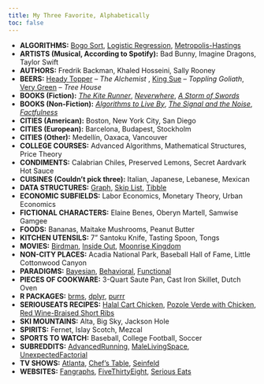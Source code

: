 ```yaml
---
title: My Three Favorite, Alphabetically
toc: false
---
```


*   **ALGORITHMS:** [Bogo Sort](https://en.wikipedia.org/wiki/Bogosort), [Logistic Regression](https://en.wikipedia.org/wiki/Logistic_regression), [Metropolis-Hastings](https://en.wikipedia.org/wiki/Metropolis%E2%80%93Hastings_algorithm)
*   **ARTISTS (Musical, According to Spotify):** Bad Bunny, Imagine Dragons, Taylor Swift
*   **AUTHORS:** Fredrik Backman, Khaled Hosseini, Sally Rooney
*   **BEERS:** [Heady Topper](https://untappd.com/b/the-alchemist-heady-topper/4691) -- _The Alchemist_ , [King Sue](https://untappd.com/b/toppling-goliath-brewing-co-king-sue/594015) -- _Toppling Goliath_, [Very Green](https://untappd.com/b/tree-house-brewing-company-very-green/689944) -- _Tree House_
*   **BOOKS (Fiction):** [_The Kite Runner_](https://app.thestorygraph.com/books/6c6726eb-8580-4be7-ab60-5ccd073d7ae5), [_Neverwhere_](https://app.thestorygraph.com/books/148a1a01-1f5f-440e-8239-f641afa637e0), [_A Storm of Swords_](https://app.thestorygraph.com/books/ff263f0f-121e-41d2-b2ba-b261fc974cc3)
*   **BOOKS (Non-Fiction):** [_Algorithms to Live By_](https://app.thestorygraph.com/books/b5d084fb-6417-4803-8a47-da827d3d7270), [_The Signal and the Noise_](https://app.thestorygraph.com/books/b771dbda-1528-4886-8814-b530b3a07431), [_Factfulness_](https://app.thestorygraph.com/books/dedebd43-d2f7-4f9e-8ee3-b73671df1311)
*   **CITIES (American):** Boston, New York City, San Diego
*   **CITIES (European):** Barcelona, Budapest, Stockholm
*   **CITIES (Other):** Medellín, Oaxaca, Vancouver
*   **COLLEGE COURSES:** Advanced Algorithms, Mathematical Structures, Price Theory
*   **CONDIMENTS:** Calabrian Chiles, Preserved Lemons, Secret Aardvark Hot Sauce
*   **CUISINES (Couldn't pick three):** Italian, Japanese, Lebanese, Mexican
*   **DATA STRUCTURES:** [Graph](https://en.wikipedia.org/wiki/Graph_(abstract_data_type)), [Skip List](https://en.wikipedia.org/wiki/Skip_list), [Tibble](https://tibble.tidyverse.org/)
*   **ECONOMIC SUBFIELDS:** Labor Economics, Monetary Theory, Urban Economics
*   **FICTIONAL CHARACTERS:** Elaine Benes, Oberyn Martell, Samwise Gamgee
*   **FOODS:** Bananas, Maitake Mushrooms, Peanut Butter
*   **KITCHEN UTENSILS:** 7" Santoku Knife, Tasting Spoon, Tongs
*   **MOVIES:** [Birdman](https://www.rottentomatoes.com/m/birdman_2014), [Inside Out](https://www.rottentomatoes.com/m/inside_out_2015), [Moonrise Kingdom](https://www.rottentomatoes.com/m/moonrise_kingdom)
*   **NON-CITY PLACES:** Acadia National Park, Baseball Hall of Fame, Little Cottonwood Canyon
*   **PARADIGMS:** [Bayesian](https://en.wikipedia.org/wiki/Bayesian_statistics), [Behavioral](https://en.wikipedia.org/wiki/Behavioral_economics), [Functional](https://en.wikipedia.org/wiki/Functional_programming)
*   **PIECES OF COOKWARE:** 3-Quart Saute Pan, Cast Iron Skillet, Dutch Oven
*   **R PACKAGES:** [brms](https://paul-buerkner.github.io/brms/), [dplyr](https://dplyr.tidyverse.org/), [purrr](https://purrr.tidyverse.org/)
*   **SERIOUSEATS RECIPES:** [Halal Cart Chicken](https://www.seriouseats.com/recipes/2011/12/serious-eats-halal-cart-style-chicken-and-rice-white-sauce-recipe.html), [Pozole Verde with Chicken](https://www.seriouseats.com/recipes/2017/01/pozole-verde-de-pollo-green-mexican-hominy-and-chicken-soup-recipe.html), [Red Wine-Braised Short Ribs](https://www.seriouseats.com/recipes/2019/12/red-wine-braised-beef-short-ribs-recipe.html)
*   **SKI MOUNTAINS:** Alta, Big Sky, Jackson Hole
*   **SPIRITS:** Fernet, Islay Scotch, Mezcal
*   **SPORTS TO WATCH:** Baseball, College Football, Soccer
*   **SUBREDDITS:** [AdvancedRunning](https://www.reddit.com/r/AdvancedRunning), [MaleLivingSpace](https://www.reddit.com/r/MaleLivingSpace), [UnexpectedFactorial](https://www.reddit.com/r/UnexpectedFactorial)
*   **TV SHOWS:** [Atlanta](https://www.rottentomatoes.com/tv/atlanta), [Chef's Table](https://www.rottentomatoes.com/tv/chef_s_table), [Seinfeld](https://www.rottentomatoes.com/tv/seinfeld)
*   **WEBSITES:** [Fangraphs](https://www.fangraphs.com/), [FiveThirtyEight](https://fivethirtyeight.com/), [Serious Eats](http://www.seriouseats.com/)
